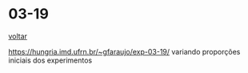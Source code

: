 # 03-19

[voltar](/)

https://hungria.imd.ufrn.br/~gfaraujo/exp-03-19/
variando proporções iniciais dos experimentos
